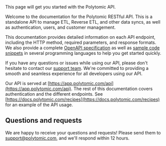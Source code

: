<Callout intent="success">
  This page will get you started with the Polytomic API.
</Callout>

Welcome to the documentation for the Polytomic RESTful API. This is a standalone API to manage ETL, Reverse ETL, and other data syncs, as well as authentication, users, and customer management.

This documentation provides detailed information on each API endpoint, including the HTTP method, required parameters, and response formats. We also provide a complete [OpenAPI specification](https://app.polytomic.com/docs/2022-12-12/openapi.json) as well as [sample code snippets](https://docs.polytomic.com/recipes) in several programming languages to help you get started quickly.

If you have any questions or issues while using our API, please don't hesitate to contact our [support team](mailto:support@polytomic.com). We're committed to providing a smooth and seamless experience for all developers using our API.

Our API is served at [https://app.polytomic.com/api](https://app.polytomic.com/api). The rest of this documentation covers authentication and the different endpoints. See [https://docs.polytomic.com/recipes](https://docs.polytomic.com/recipes) for an example of the API usage.

## Questions and requests

We are happy to receive your questions and requests! Please send them to [support@polytomic.com](mailto:support@polytomic.com), and we'll respond within 12 hours.

